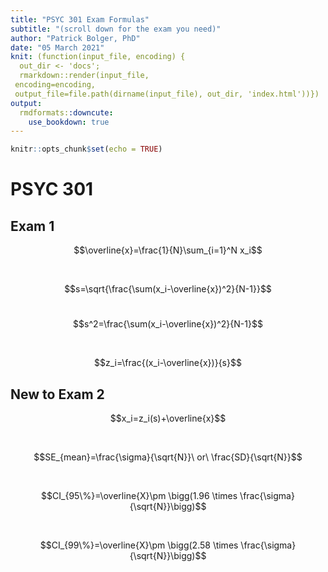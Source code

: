 ```yaml
---
title: "PSYC 301 Exam Formulas"
subtitle: "(scroll down for the exam you need)"
author: "Patrick Bolger, PhD"
date: "05 March 2021"
knit: (function(input_file, encoding) {
  out_dir <- 'docs';
  rmarkdown::render(input_file,
 encoding=encoding,
 output_file=file.path(dirname(input_file), out_dir, 'index.html'))})
output: 
  rmdformats::downcute:
    use_bookdown: true
---
```


```r
knitr::opts_chunk$set(echo = TRUE)
```


# PSYC 301

## Exam 1

$$\overline{x}=\frac{1}{N}\sum_{i=1}^N x_i$$

<br/>

$$s=\sqrt{\frac{\sum(x_i-\overline{x})^2}{N-1}}$$
<br/>

$$s^2=\frac{\sum(x_i-\overline{x})^2}{N-1}$$

<br/>

$$z_i=\frac{(x_i-\overline{x})}{s}$$

## New to Exam 2

$$x_i=z_i(s)+\overline{x}$$

<br/>

$$SE_{mean}=\frac{\sigma}{\sqrt{N}}\ or\ \frac{SD}{\sqrt{N}}$$

<br/>

$$CI_{95\%}=\overline{X}\pm \bigg(1.96 \times \frac{\sigma}{\sqrt{N}}\bigg)$$

<br/>

$$CI_{99\%}=\overline{X}\pm \bigg(2.58 \times \frac{\sigma}{\sqrt{N}}\bigg)$$

